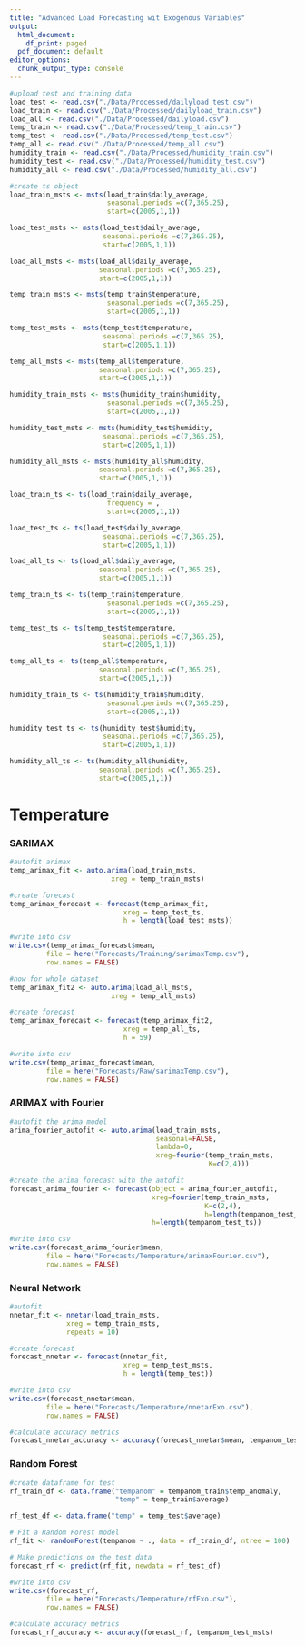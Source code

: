 ```yaml
---
title: "Advanced Load Forecasting wit Exogenous Variables"
output:
  html_document:
    df_print: paged
  pdf_document: default
editor_options:
  chunk_output_type: console
---
```


```r
#upload test and training data
load_test <- read.csv("./Data/Processed/dailyload_test.csv")
load_train <- read.csv("./Data/Processed/dailyload_train.csv")
load_all <- read.csv("./Data/Processed/dailyload.csv")
temp_train <- read.csv("./Data/Processed/temp_train.csv")
temp_test <- read.csv("./Data/Processed/temp_test.csv")
temp_all <- read.csv("./Data/Processed/temp_all.csv")
humidity_train <- read.csv("./Data/Processed/humidity_train.csv")
humidity_test <- read.csv("./Data/Processed/humidity_test.csv")
humidity_all <- read.csv("./Data/Processed/humidity_all.csv")

#create ts object
load_train_msts <- msts(load_train$daily_average,
                        seasonal.periods =c(7,365.25),
                        start=c(2005,1,1))

load_test_msts <- msts(load_test$daily_average,
                       seasonal.periods =c(7,365.25),
                       start=c(2005,1,1))

load_all_msts <- msts(load_all$daily_average,
                      seasonal.periods =c(7,365.25),
                      start=c(2005,1,1))

temp_train_msts <- msts(temp_train$temperature,
                        seasonal.periods =c(7,365.25),
                        start=c(2005,1,1))

temp_test_msts <- msts(temp_test$temperature,
                       seasonal.periods =c(7,365.25),
                       start=c(2005,1,1))

temp_all_msts <- msts(temp_all$temperature,
                      seasonal.periods =c(7,365.25),
                      start=c(2005,1,1))

humidity_train_msts <- msts(humidity_train$humidity,
                        seasonal.periods =c(7,365.25),
                        start=c(2005,1,1))

humidity_test_msts <- msts(humidity_test$humidity,
                       seasonal.periods =c(7,365.25),
                       start=c(2005,1,1))

humidity_all_msts <- msts(humidity_all$humidity,
                      seasonal.periods =c(7,365.25),
                      start=c(2005,1,1))

load_train_ts <- ts(load_train$daily_average,
                        frequency = ,
                        start=c(2005,1,1))

load_test_ts <- ts(load_test$daily_average,
                       seasonal.periods =c(7,365.25),
                       start=c(2005,1,1))

load_all_ts <- ts(load_all$daily_average,
                      seasonal.periods =c(7,365.25),
                      start=c(2005,1,1))

temp_train_ts <- ts(temp_train$temperature,
                        seasonal.periods =c(7,365.25),
                        start=c(2005,1,1))

temp_test_ts <- ts(temp_test$temperature,
                       seasonal.periods =c(7,365.25),
                       start=c(2005,1,1))

temp_all_ts <- ts(temp_all$temperature,
                      seasonal.periods =c(7,365.25),
                      start=c(2005,1,1))

humidity_train_ts <- ts(humidity_train$humidity,
                        seasonal.periods =c(7,365.25),
                        start=c(2005,1,1))

humidity_test_ts <- ts(humidity_test$humidity,
                       seasonal.periods =c(7,365.25),
                       start=c(2005,1,1))

humidity_all_ts <- ts(humidity_all$humidity,
                      seasonal.periods =c(7,365.25),
                      start=c(2005,1,1))
```


# Temperature

### SARIMAX

```r
#autofit arimax
temp_arimax_fit <- auto.arima(load_train_msts,
                         xreg = temp_train_msts)

#create forecast
temp_arimax_forecast <- forecast(temp_arimax_fit, 
                            xreg = temp_test_ts, 
                            h = length(load_test_msts))

#write into csv
write.csv(temp_arimax_forecast$mean, 
         file = here("Forecasts/Training/sarimaxTemp.csv"),
         row.names = FALSE)

#now for whole dataset
temp_arimax_fit2 <- auto.arima(load_all_msts,
                         xreg = temp_all_msts)

#create forecast
temp_arimax_forecast <- forecast(temp_arimax_fit2, 
                            xreg = temp_all_ts, 
                            h = 59)

#write into csv
write.csv(temp_arimax_forecast$mean, 
         file = here("Forecasts/Raw/sarimaxTemp.csv"),
         row.names = FALSE)
```

### ARIMAX with Fourier

```r
#autofit the arima model
arima_fourier_autofit <- auto.arima(load_train_msts,
                                    seasonal=FALSE,
                                    lambda=0,
                                    xreg=fourier(temp_train_msts,
                                                 K=c(2,4)))

#create the arima forecast with the autofit
forecast_arima_fourier <- forecast(object = arima_fourier_autofit,
                                   xreg=fourier(temp_train_msts,
                                                K=c(2,4),
                                                h=length(tempanom_test_ts)),
                                   h=length(tempanom_test_ts))

#write into csv
write.csv(forecast_arima_fourier$mean, 
         file = here("Forecasts/Temperature/arimaxFourier.csv"),
         row.names = FALSE)
```



### Neural Network

```r
#autofit
nnetar_fit <- nnetar(load_train_msts, 
              xreg = temp_train_msts,
              repeats = 10)

#create forecast
forecast_nnetar <- forecast(nnetar_fit, 
                            xreg = temp_test_msts, 
                            h = length(temp_test))

#write into csv
write.csv(forecast_nnetar$mean, 
         file = here("Forecasts/Temperature/nnetarExo.csv"),
         row.names = FALSE)

#calculate accuracy metrics
forecast_nnetar_accuracy <- accuracy(forecast_nnetar$mean, tempanom_test_msts)
```

### Random Forest

```r
#create dataframe for test
rf_train_df <- data.frame("tempanom" = tempanom_train$temp_anomaly,
                          "temp" = temp_train$average)

rf_test_df <- data.frame("temp" = temp_test$average)

# Fit a Random Forest model
rf_fit <- randomForest(tempanom ~ ., data = rf_train_df, ntree = 100)

# Make predictions on the test data
forecast_rf <- predict(rf_fit, newdata = rf_test_df)

#write into csv
write.csv(forecast_rf, 
         file = here("Forecasts/Temperature/rfExo.csv"),
         row.names = FALSE)

#calculate accuracy metrics
forecast_rf_accuracy <- accuracy(forecast_rf, tempanom_test_msts)
```


